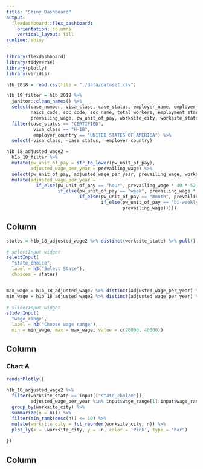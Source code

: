 ```yaml
---
title: "Shiny Dashboard"
output: 
  flexdashboard::flex_dashboard:
    orientation: columns
    vertical_layout: fill
runtime: shiny
---
```


```r
library(flexdashboard)
library(tidyverse)
library(plotly)
library(viridis)
```


```r
h1b_2018 = read.csv(file = "./data/dataset.csv")  

h1b_18_filter = h1b_2018 %>% 
  janitor::clean_names() %>% 
  select(case_number, visa_class, case_status, employer_name, employer_country, employer_city, employer_state,
         naics_code, soc_code, soc_name, total_workers, employment_start_date, employment_end_date, full_time_position,
         prevailing_wage, pw_unit_of_pay, worksite_city, worksite_state, h1b_dependent) %>%
  filter(case_status == "CERTIFIED",
          visa_class == "H-1B",
          employer_country == "UNITED STATES OF AMERICA") %>% 
  select(-visa_class, -case_status, -employer_country)

h1b_18_adjusted_wage2 = 
  h1b_18_filter %>% 
  mutate(pw_unit_of_pay = str_to_lower(pw_unit_of_pay), 
         adjusted_wage_per_year = prevailing_wage) %>% 
  select(pw_unit_of_pay, adjusted_wage_per_year, prevailing_wage, worksite_state, employer_state, worksite_city) %>% 
  mutate(adjusted_wage_per_year = 
           if_else(pw_unit_of_pay == "hour", prevailing_wage * 40 * 52, 
                   if_else(pw_unit_of_pay == "week", prevailing_wage * 52, 
                           if_else(pw_unit_of_pay == "month", prevailing_wage * 12, 
                                   if_else(pw_unit_of_pay == "bi-weekly", prevailing_wage * 26, 
                                           prevailing_wage)))))
```


Column {.sidebar}
-----------------------------------------------------------------------

```r
states = h1b_18_adjusted_wage2 %>% distinct(worksite_state) %>% pull()

# selectInput widget
selectInput(
  "state_choice", 
  label = h3("Select State"),
  choices = states)


max_wage = h1b_18_adjusted_wage2 %>% distinct(adjusted_wage_per_year) %>% max()
min_wage = h1b_18_adjusted_wage2 %>% distinct(adjusted_wage_per_year) %>% min()
  
# sliderInput widget
sliderInput(
  "wage_range", 
  label = h3("Choose wage range"), 
  min = min_wage, max = max_wage, value = c(20000, 40000))
```

Column {data-width=650}
-----------------------------------------------------------------------

### Chart A

```r
renderPlotly({ 
  
h1b_18_adjusted_wage2 %>%
  filter(worksite_state == input[["state_choice"]],
         adjusted_wage_per_year %in% input$wage_range[1]:input$wage_range[2]) %>% 
  group_by(worksite_city) %>%
  summarize(n = n()) %>% 
  filter(min_rank(desc(n)) <= 10) %>% 
  mutate(worksite_city = fct_reorder(worksite_city, n)) %>% 
  plot_ly(x = ~worksite_city, y = ~n, color = 'Pink', type = "bar")
  
})
```

Column {data-width=350}
-----------------------------------------------------------------------
